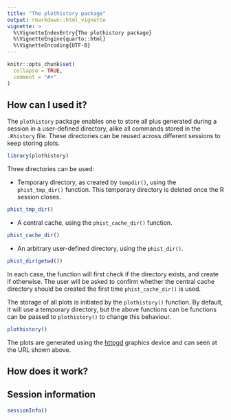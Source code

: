 ```yaml
---
title: "The plothistory package"
output: rmarkdown::html_vignette
vignette: >
  %\VignetteIndexEntry{The plothistory package}
  %\VignetteEngine{quarto::html}
  %\VignetteEncoding{UTF-8}
---
```


```r
knitr::opts_chunk$set(
  collapse = TRUE,
  comment = "#>"
)
```


## How can I used it?

The `plothistory` package enables one to store all plus generated
during a session in a user-defined directory, alike all commands
stored in the `.Rhistory` file. These directories can be reused across
different sessions to keep storing plots.

```r
library(plothistory)
```

Three directories can be used:

- Temporary directory, as created by `tempdir()`, using the
  `phist_tmp_dir()` function. This temporary directory is deleted once
  the R session closes.
  
```r
phist_tmp_dir()
```

- A central cache, using the `phist_cache_dir()` function. 

```r
phist_cache_dir()
```

- An arbitrary user-defined directory, using the `phist_dir()`.

```r
phist_dir(getwd())
```

In each case, the function will first check if the directory exists,
and create if otherwise. The user will be asked to confirm whether the
central cache directory should be created the first time
`phist_cache_dir()` is used.

The storage of all plots is initiated by the `plothistory()`
function. By default, it will use a temporary directory, but the above
functions can be functions can be passed to `plothistory()` to change
this behaviour.

```r
plothistory()
```

The plots are generated using the
[httpgd](https://nx10.github.io/httpgd/) graphics device and can seen
at the URL shown above.

## How does it work?

## Session information

```r
sessionInfo()
```
